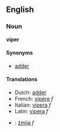 ==English==
===Noun===
'''viper'''

====Synonyms====
*[[adder]]

====Translations====
*Dutch: [[adder#Dutch|adder]]
*French: [[vipère]] ''f''
*Italian: [[vipera]] ''f''
*Latin: [[vipera]] ''f''
*{{pl}}: [[żmija]] ''f''